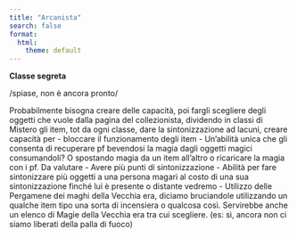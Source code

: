 ```yaml
---
title: "Arcanista"
search: false
format:
  html:
    theme: default
---
```


**Classe segreta**


/spiase, non è ancora pronto/

Probabilmente bisogna creare delle capacità, poi fargli scegliere degli oggetti che vuole dalla pagina del collezionista, dividendo in classi di Mistero gli item, tot da ogni classe, dare la sintonizzazione ad lacuni, creare capacità per 
- bloccare il funzionamento degli item 
- Un'abilità unica che gli consenta di recuperare pf bevendosi la magia dagli oggetti magici consumandoli? O spostando magia da un item all'altro o ricaricare la magia con i pf. Da valutare 
- Avere più punti di sintonizzazione 
- Abilità per fare sintonizzare più oggetti a una persona magari al costo di una sua sintonizzazione finché lui è presente o distante vedremo 
- Utilizzo delle Pergamene dei maghi della Vecchia era, diciamo bruciandole utilizzando un qualche item tipo una sorta di incensiera  o qualcosa così. Servirebbe anche un elenco di Magie della Vecchia era tra cui scegliere. (es: sì, ancora non ci siamo liberati della palla di fuoco)